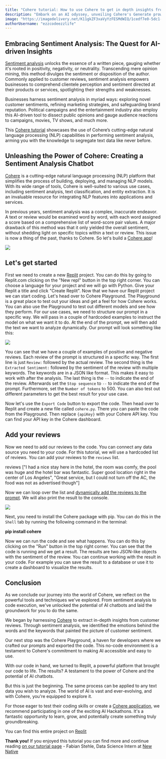 ```yaml
---
title: "Cohere tutorial: How to use Cohere to get in depth insights from customer reviews" 
description: "Embark on an AI odyssey, unveiling Cohere's Generate prowess to metamorphose customer feedback into actionable gems. Elevate your customer understanding!"
image: "https://imagedelivery.net/K11gkZF3xaVyYzFESMdWIQ/1cedf7e0-5dc1-42d1-c70d-a738b59d1500/full"
authorUsername: "ezzcodeezzlife"
---
```


## Embracing Sentiment Analysis: The Quest for AI-driven Insights

[Sentiment analysis](https://en.wikipedia.org/wiki/Sentiment_analysis) unlocks the essence of a written piece, gauging whether it's rooted in positivity, negativity, or neutrality. Transcending mere opinion mining, this method divulges the sentiment or disposition of the author. Commonly applied to customer reviews, sentiment analysis empowers businesses to comprehend clientele perception and sentiment directed at their products or services, spotlighting their strengths and weaknesses.

Businesses harness sentiment analysis in myriad ways: exploring novel customer sentiments, refining marketing strategies, and safeguarding brand reputation. Political campaigns and the entertainment industry also employ this AI-driven tool to dissect public opinions and gauge audience reactions to campaigns, movies, TV shows, and much more.

This [Cohere tutorial](https://lablab.ai/t/tech/cohere) showcases the use of Cohere’s cutting-edge natural language processing (NLP) capabilities in performing sentiment analysis, arming you with the knowledge to segregate text data like never before.

## Unleashing the Power of Cohere: Creating a Sentiment Analysis Chatbot

[Cohere](https://cohere.ai/) is a cutting-edge natural language processing (NLP) platform that simplifies the process of building, deploying, and managing NLP models. With its wide range of tools, Cohere is well-suited to various use cases, including sentiment analysis, text classification, and entity extraction. It is an invaluable resource for integrating NLP features into applications and services.

In previous years, sentiment analysis was a complex, inaccurate endeavor. A text or review would be examined word by word, with each word assigned a score based on a comprehensive list of word-score pair values. A major drawback of this method was that it only yielded the overall sentiment, without shedding light on specific topics within a text or review. This issue is now a thing of the past, thanks to Cohere. So let's build a [Cohere app](https://lablab.ai/apps/tech/cohere)!

<Img src="https://storage.googleapis.com/lablab-static-eu/images/tutorials/sc1.PNG" />

## Let's get started

First we need to create a new [Replit](https://replit.com/) project. You can do this by going to Replit.com clicking on the "New repl" button in the top right corner. You can choose a language for your project and we will go with Python. Give your Replit a title and click "Create Replit". Now that we have our Replit project we can start coding. Let's head over to Cohere Playground. The Playground is a great place to test out your ideas and get a feel for how Cohere works. You can also use the Playground to test out different models and see how they perform. For our use cases, we need to structure our prompt in a specific way. We will pass in a couple of hardcoded examples to instruct the model on what we want it to do. At the end of the prompt, we will then add the text we want to analyze dynamically.
Our prompt will look something like this:

<Img src="https://storage.googleapis.com/lablab-static-eu/images/tutorials/sc2.PNG" />

You can see that we have a couple of examples of positive and negative reviews. Each review of the prompt is structured
in a specific way. The first line is just `Review:` followed by the actual review. The second thing is the `Extracted Sentiment:`
followed by the sentiment of the review with multiple keywords. The keywords are in a JSON like format. This makes it easy
to work with after the analysis. The last thing is the `--` to indicate the end of the review. Afterwards set the `Stop sequence`
to `--` to indicate the end of the prompt. Furthermore, set the `Number of tokens` to 500. You can also test out different
parameters to get the best result for your use case.

Now let's use the `Export Code` button to export the code. Then head over to Replit and create a new file called `cohere.py`. There
you can paste the code from the Playground. Then replace `{apiKey}` with your Cohere API key. You can find your API key in the
Cohere dashboard.

## Add your reviews

Now we need to add our reviews to the code. You can connect any data source you need to your code. For this tutorial, we will use a hardcoded list of reviews. You can add your reviews to the `reviews` list.

reviews ["I had a nice stay here in the hotel, the room was comfy, the pool was huge and the hotel bar was fantastic. Super good location right in the center of Los Angeles", "Great service, but I could not turn off the AC, the food was not as advertised though"]

Now we can loop over the list and [dynamically add the reviews to the prompt](https://lablab.ai/t/stable-diffusion-prompt-engineering). We will also print the result to the console.

<Img src="https://storage.googleapis.com/lablab-static-eu/images/tutorials/sc3.PNG" />

Next, you need to install the Cohere package with pip. You can do this in the `Shell` tab by running the following command in the terminal:

**pip install cohere**

Now we can run the code and see what happens. You can do this by clicking on the "Run" button in the top right corner. You can see that the code is running and we get a result. The results are two JSON-like objects with the sentiment of the review. You can continue working with the result in your code. For example you can save the result to a database or use it to create a dashboard to visualize the results.

## Conclusion

As we conclude our journey into the world of Cohere, we reflect on the powerful tools and techniques we've explored. From sentiment analysis to code execution, we've unlocked the potential of AI chatbots and laid the groundwork for you to do the same.

We began by harnessing [Cohere](https://lablab.ai/tech/cohere) to extract in-depth insights from customer reviews. Through sentiment analysis, we identified the emotions behind the words and the keywords that painted the picture of customer sentiment.

Our next stop was the Cohere Playground, a haven for developers where we crafted our prompts and exported the code. This no-code environment is a testament to Cohere's commitment to making AI accessible and easy to use.

With our code in hand, we turned to Replit, a powerful platform that brought our code to life. The results? A testament to the power of Cohere and the potential of AI chatbots.

But this is just the beginning. The same process can be applied to any text data you wish to analyze. The world of AI is vast and ever-evolving, and with Cohere, you're equipped to explore it.

For those eager to test their coding skills or create a [Cohere application](https://lablab.ai/apps/tech/cohere), we recommend participating in one of the exciting AI Hackathons. It's a fantastic opportunity to learn, grow, and potentially create something truly groundbreaking.

You can find this entire project on [Replit](https://replit.com/@ezzcodeezzlife/Cohere-Sentiment-Demo?v=1)

**Thank you!** 
If you enjoyed this tutorial you can find more and continue reading [on our tutorial page](https://lablab.ai/t/) - Fabian Stehle, Data Science Intern at [New Native](https://newnative.ai/)
